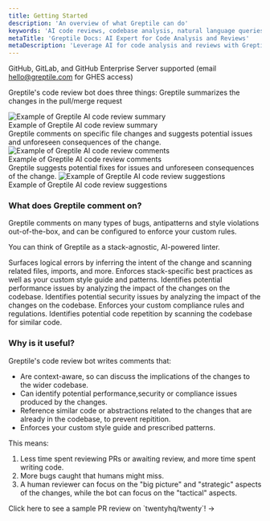 ```yaml
---
title: Getting Started
description: 'An overview of what Greptile can do'
keywords: 'AI code reviews, codebase analysis, natural language queries, GitHub integration, Slack integration, PR review bot'
metaTitle: 'Greptile Docs: AI Expert for Code Analysis and Reviews'
metaDescription: 'Leverage AI for code analysis and reviews with Greptile. Get expert insights on your codebase through natural language queries and integrations.'
---
```



<Note>GitHub, GitLab, and GitHub Enterprise Server supported (email hello@greptile.com for GHES access)</Note>

Greptile's code review bot does three things:
<Steps>
<Step title="Summarizes Changes">
Greptile summarizes the changes in the pull/merge request

<Frame>
  <img src="/images/cr-bot/summary.png" alt="Example of Greptile AI code review summary" />
  <figcaption>Example of Greptile AI code review summary</figcaption>
</Frame>
</Step>
<Step title="Comments on Issues">
Greptile comments on specific file changes and suggests potential issues and unforeseen consequences of the change.

<Frame>
  <img src="/images/cr-bot/cr-comment.png" alt="Example of Greptile AI code review comments" />
  <figcaption>Example of Greptile AI code review comments</figcaption>
</Frame>
</Step>
<Step title="Suggests Fixes">
Greptile suggests potential fixes for issues and unforeseen consequences of the change.
<Frame>
  <img src="/images/cr-bot/cr-suggestion.png" alt="Example of Greptile AI code review suggestions" />
  <figcaption>Example of Greptile AI code review suggestions</figcaption>
</Frame>
</Step>
</Steps>

### What does Greptile comment on?

Greptile comments on many types of bugs, antipatterns and style violations out-of-the-box, and can be configured to enforce your custom rules. 

You can think of Greptile as a stack-agnostic, AI-powered linter.

<Card title="Logic" icon="lightbulb" horizontal> 
    Surfaces logical errors by inferring the intent of the change and scanning related files, imports, and more.
</Card>

<Card title="Style" icon="code" horizontal> 
    Enforces stack-specific best practices as well as your custom style guide and patterns.
</Card>

<Card title="Performance" icon="gauge-high" horizontal>
    Identifies potential performance issues by analyzing the impact of the changes on the codebase.
</Card>

<Card title="Security" icon="shield" horizontal>
    Identifies potential security issues by analyzing the impact of the changes on the codebase.
</Card>

<Card title="Compliance" icon="list-check" horizontal>
    Enforces your custom compliance rules and regulations.
</Card>

<Card title="Code Repetition" icon="copy" horizontal>
    Identifies potential code repetition by scanning the codebase for similar code.
</Card>


### Why is it useful?

Greptile's code review bot writes comments that:

- Are context-aware, so can discuss the implications of the changes to the wider codebase.
- Can identify potential performance,security or compliance issues produced by the changes.
- Reference similar code or abstractions related to the changes that are already in the codebase, to prevent repitition.
- Enforces your custom style guide and prescribed patterns.

This means:
1. Less time spent reviewing PRs or awaiting review, and more time spent writing code.
2. More bugs caught that humans might miss.
3. A human reviewer can focus on the "big picture" and "strategic" aspects of the changes, while the bot can focus on the "tactical" aspects.


<Card href="https://github.com/twentyhq/twenty/pull/5718">
  Click here to see a sample PR review on `twentyhq/twenty`! ->
</Card>



